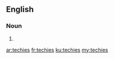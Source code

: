==English==

===Noun===
{{head|en|noun plural form}}

# {{plural of|techie|lang=en}}

[[ar:techies]]
[[fr:techies]]
[[ku:techies]]
[[my:techies]]